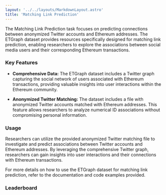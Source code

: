 ```yaml
---
layout: '../../layouts/MarkdownLayout.astro'
title: 'Matching Link Prediction'
---
```



The Matching Link Prediction task focuses on predicting connections between anonymized Twitter accounts and Ethereum addresses. The ETGraph dataset provides resources specifically designed for matching link prediction, enabling researchers to explore the associations between social media users and their corresponding Ethereum transactions.

### Key Features

- **Comprehensive Data:** The ETGraph dataset includes a Twitter graph capturing the social network of users associated with Ethereum transactions, providing valuable insights into user interactions within the Ethereum community.

- **Anonymized Twitter Matching:** The dataset includes a file with anonymized Twitter accounts matched with Ethereum addresses. This feature allows researchers to analyze numerical ID associations without compromising personal information.

### Usage

Researchers can utilize the provided anonymized Twitter matching file to investigate and predict associations between Twitter accounts and Ethereum addresses. By leveraging the comprehensive Twitter graph, researchers can gain insights into user interactions and their connections with Ethereum transactions.

For more details on how to use the ETGraph dataset for matching link prediction, refer to the documentation and code examples provided.

### Leaderboard

<Leaderboard jsonString={JSON.stringify(json)} />
